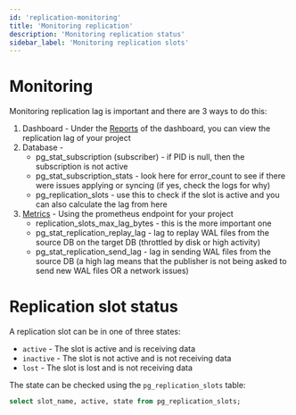 ```yaml
---
id: 'replication-monitoring'
title: 'Monitoring replication'
description: 'Monitoring replication status'
sidebar_label: 'Monitoring replication slots'
---
```


# Monitoring 

Monitoring replication lag is important and there are 3 ways to do this:
1. Dashboard - Under the [Reports](/guides/platform/reports) of the dashboard, you can view the replication lag of your project
2. Database -
    - pg_stat_subscription (subscriber) - if PID is null, then the subscription is not active
    - pg_stat_subscription_stats - look here for error_count to see if there were issues applying or syncing (if yes, check the logs for why)
    - pg_replication_slots - use this to check if the slot is active and you can also calculate the lag from here
3. [Metrics](/guides/telemetry/metrics) - Using the prometheus endpoint for your project
    - replication_slots_max_lag_bytes  -  this is the more important one
    - pg_stat_replication_replay_lag  - lag to replay WAL files from the source DB on the target DB (throttled by disk or high activity)
    - pg_stat_replication_send_lag  - lag in sending WAL files from the source DB (a high lag means that the publisher is not being asked to send new WAL files OR a network issues)

# Replication slot status

A replication slot can be in one of three states:
- `active` - The slot is active and is receiving data
- `inactive` - The slot is not active and is not receiving data
- `lost` - The slot is lost and is not receiving data

The state can be checked using the `pg_replication_slots` table:

```sql
select slot_name, active, state from pg_replication_slots;
```
